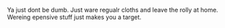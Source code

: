 Ya just dont be dumb. Just ware regualr cloths and leave the rolly at home. Wereing epensive stuff just makes you a target.
